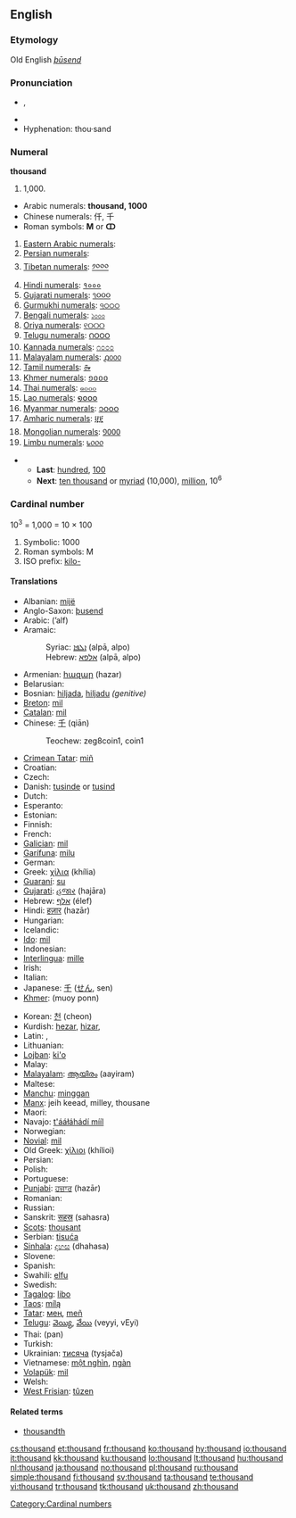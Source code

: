 ==English==

{{rank|king|nature|answered|363|thousand|looking|John|hour}}

===Etymology===
Old English ''[[þūsend]]''

===Pronunciation===
* {{IPA|/ˈθaʊznd/}}, {{SAMPA|/"TaUznd/}}
* {{audio|en-us-thousand.ogg|Audio (US)}}
* Hyphenation: thou·sand

===Numeral===
'''thousand'''

# 1,000.

* Arabic numerals: '''thousand, 1000'''
* Chinese numerals: 仟, 千
* Roman symbols: '''M''' or '''ↀ'''
# [[w:Eastern Arabic numerals|Eastern Arabic numerals]]: {{Arab|[[١٠٠٠]]}}
# [[w:Eastern Arabic numerals|Persian numerals]]: {{fa-Arab|[[۱۰۰۰]]}}
# [[w:Indian numerals|Tibetan numerals]]: [[༡༠༠༠]]
# [[w:Indian numerals|Hindi numerals]]: [[१०००]]
# [[w:Indian numerals|Gujarati numerals]]: [[૧૦૦૦]]
# [[w:Indian numerals|Gurmukhi numerals]]: [[੧੦੦੦]]
# [[w:Indian numerals|Bengali numerals]]: [[১০০০]]
# [[w:Indian numerals|Oriya numerals]]: [[୧୦୦୦]]
# [[w:Indian numerals|Telugu numerals]]: [[౧౦౦౦]]
# [[w:Indian numerals|Kannada numerals]]: [[೧೦೦೦]]
# [[w:Indian numerals|Malayalam numerals]]: [[൧൦൦൦]]
# [[w:Indian numerals|Tamil numerals]]: [[௲]]
# [[w:Khmer script|Khmer numerals]]: [[១០០០]]
# [[w:Thai numerals|Thai numerals]]: [[๑๐๐๐]]
# [[w:Lao alphabet|Lao numerals]]: [[໑໐໐໐]]
# [[w:Burmese alphabet|Myanmar numerals]]: [[၁၀၀၀]]
# [[w:Amharic language|Amharic numerals]]: [[፱፻]]
# [[w:Mongolian alphabet|Mongolian numerals]]: [[᠑᠐᠐᠐]]
# [[w:Limbu language|Limbu numerals]]: [[᥇᥆᥆᥆]]

** '''Last''': [[hundred]], [[100]]
** '''Next''': [[ten thousand]] or [[myriad]] (10,000), [[million]], 10<sup>6</sup>

===Cardinal number===
10<sup>3</sup> = 1,000 = 10 &times; 100
{{infl|en|cardinal number}}

# Symbolic: 1000
# Roman symbols: M
# ISO prefix: [[kilo-]]

====Translations====
{{trans-top|cardinal number 1000}}
* Albanian: [[mijë]]
* Anglo-Saxon: [[þusend]]
* Arabic: {{Arab|[[ألف]]}} (’alf)
* Aramaic:
*: Syriac: [[ܐܠܦܐ]] (alpā, alpo) {{m}}
*: Hebrew: [[אלפא]] (alpā, alpo) {{m}}
* Armenian: [[հազար]] (hazar)
* Belarusian: {{t-|be|тысяча|tr=tysjača|sc=Cyrl|xs=Belarusian}}
* Bosnian: [[hiljada]], [[hiljadu]] ''(genitive)''
* [[Breton]]: [[mil]]
* [[Catalan]]: [[mil]]
* Chinese: [[千]] (qiān)
*: Teochew: zeg8coin1, coin1
* [[Crimean Tatar]]: [[miñ#Crimean Tatar|miñ]]
* Croatian: {{t|hr|tisuća}}
* Czech: {{t+|cs|tisíc}}
* Danish: [[tusinde]] or [[tusind]]
* Dutch: {{t+|nl|duizend|f}}
* Esperanto: {{t-|eo|mil|xs=Esperanto}}
* Estonian: {{t-|et|tuhat}}
* Finnish: {{t+|fi|tuhat}}
* French: {{t+|fr|mille|m}}
* [[Galician]]: [[mil]]
* [[Garífuna]]: [[milu]]
* German: {{t+|de|tausend|n}}
* Greek: [[χίλια]] (khília)
* [[Guaraní]]: [[su]]
* [[Gujarati]]: [[હજાર]] (hajāra)
* Hebrew: [[אלף]] (élef)
* Hindi: [[हज़ार]] (hazār)
* Hungarian: {{t+|hu|ezer}}
* Icelandic: {{t+|is|þúsund}}
* [[Ido]]: [[mil]]
* Indonesian: {{t-|id|ribu|xs=Indonesian}}
* [[Interlingua]]: [[mille]]
* Irish: {{t+|ga|míle|xs=Irish}}
* Italian: {{t+|it|mille|m}}
* Japanese: [[千]] ([[せん]], sen)
* [[Khmer]]: {{Khmr|[[មួយពាន់]]}} (muoy ponn)
{{trans-mid}}
* Korean: [[천]] (cheon)
* Kurdish: [[hezar]], [[hizar]], {{KUchar|[[هه‌زار]]}}
* Latin: {{t+|la|mille|alt=mīlle}}, {{t+|la|milia|alt=mīlia}}
* Lithuanian: {{t+|lt|tūkstantis|m|xs=Lithuanian}}
* [[Lojban]]: [[ki'o]]
* Malay: {{t-|ms|ribu|xs=Malay}}
* [[Malayalam]]: [[ആയിരം]] (aayiram)
* Maltese: {{t-|mt|elf|xs=Maltese}}
* [[Manchu]]: [[minggan]]
* [[Manx]]: jeih keead, milley, thousane
* Maori: {{t-|mi|mano|xs=Maori}}
* Navajo: [[t'ááłáhádí mííl]]
* Norwegian: {{t+|no|tusen}}
* [[Novial]]: [[mil]]
* Old Greek: [[χίλιοι]] (khílioi)
* Persian: {{t-|fa|هزار|alt=هِزار|tr=hezār|sc=fa-Arab|xs=Persian}}
* Polish: {{t+|pl|tysiąc}}
* Portuguese: {{t+|pt|mil}}
* [[Punjabi]]: [[ਹਜ਼ਾਰ]] (hazār)
* Romanian: {{t-|ro|mie|f}}
* Russian: {{t+|ru|тысяча|tr=týsjača|sc=Cyrl}}
* Sanskrit: [[सहस्र]] (sahasra)
* [[Scots]]: [[thousant]]
* Serbian: [[tisuća]]
* [[Sinhala]]: [[දහස]] (dhahasa)
* Slovene: {{t+|sl|tisoč}}
* Spanish: {{t+|es|mil|m}}
* Swahili: [[elfu]]
* Swedish: {{t+|sv|tusen}}
* [[Tagalog]]: [[libo]]
* [[Taos]]: [[mílą]]
* [[Tatar]]: [[мең#Tatar|мең]], [[meñ#Tatar|meñ]]
* [[Telugu]]: [[వెయ్యి]], [[వేయి]] (veyyi, vEyi)
* Thai: {{Thai|[[พัน]]}} (pan)
* Turkish: {{t+|tr|bin}}
* Ukrainian: [[тисяча]] (tysjača)
* Vietnamese: [[một nghìn]], [[ngàn]]
* [[Volapük]]: [[mil]]
* Welsh: {{t-|cy|mil|xs=Welsh}}
* [[West Frisian]]: [[tûzen]]
{{trans-bottom}}

====Related terms====
* [[thousandth]]

[[Category:Cardinal numbers]]

[[cs:thousand]]
[[et:thousand]]
[[fr:thousand]]
[[ko:thousand]]
[[hy:thousand]]
[[io:thousand]]
[[it:thousand]]
[[kk:thousand]]
[[ku:thousand]]
[[lo:thousand]]
[[lt:thousand]]
[[hu:thousand]]
[[nl:thousand]]
[[ja:thousand]]
[[no:thousand]]
[[pl:thousand]]
[[ru:thousand]]
[[simple:thousand]]
[[fi:thousand]]
[[sv:thousand]]
[[ta:thousand]]
[[te:thousand]]
[[vi:thousand]]
[[tr:thousand]]
[[tk:thousand]]
[[uk:thousand]]
[[zh:thousand]]